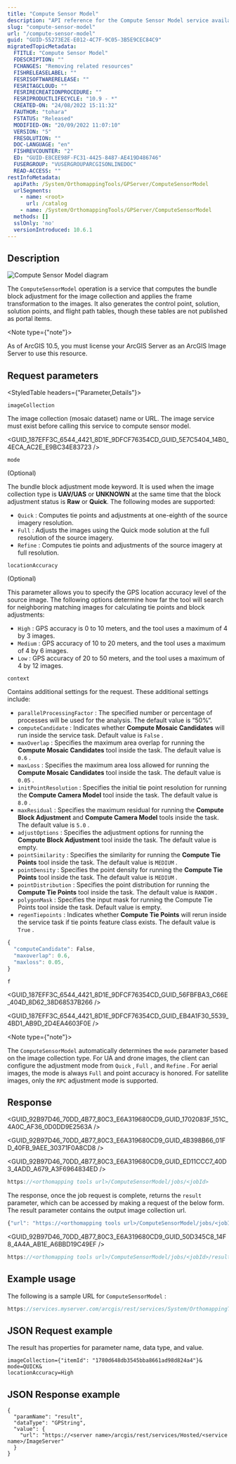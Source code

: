 ```yaml
---
title: "Compute Sensor Model"
description: "API reference for the Compute Sensor Model service available in ArcGIS Enterprise."
slug: "compute-sensor-model"
url: "/compute-sensor-model"
guid: "GUID-55273E2E-E012-4C7F-9C05-3B5E9CEC84C9"
migratedTopicMetadata:
  FTITLE: "Compute Sensor Model"
  FDESCRIPTION: ""
  FCHANGES: "Removing related resources"
  FISHRELEASELABEL: ""
  FESRISOFTWARERELEASE: ""
  FESRITAGCLOUD: ""
  FESRIRECREATIONPROCEDURE: ""
  FESRIPRODUCTLIFECYCLE: "10.9 - *"
  CREATED-ON: "24/08/2022 15:11:32"
  FAUTHOR: "tohara"
  FSTATUS: "Released"
  MODIFIED-ON: "20/09/2022 11:07:10"
  VERSION: "5"
  FRESOLUTION: ""
  DOC-LANGUAGE: "en"
  FISHREVCOUNTER: "2"
  ED: "GUID-E8CEE98F-FC31-4425-8487-AE419D486746"
  FUSERGROUP: "VUSERGROUPARCGISONLINEDOC"
  READ-ACCESS: ""
restInfoMetadata:
  apiPath: /System/OrthomappingTools/GPServer/ComputeSensorModel
  urlSegments:
    - name: <root>
      url: /catalog
    - name: /System/OrthomappingTools/GPServer/ComputeSensorModel
  methods: []
  sslOnly: 'no'
  versionIntroduced: 10.6.1
---
```



## Description

![Compute Sensor Model diagram](./images/GUID-8D6532D2-EC8B-460D-A435-C03D1DE74855-web.png)

The `ComputeSensorModel`  operation is a service that computes the bundle block adjustment for the image collection and applies the frame transformation to the images. It also generates the control point, solution, solution points, and flight path tables, though these tables are not published as portal items.

<Note type={"note"}>

As of ArcGIS 10.5, you must license your ArcGIS Server as an ArcGIS Image Server to use this resource.

</Note>

##  Request parameters

<StyledTable headers={"Parameter,Details"}>

<StyledTableRow>

<StyledTableCell cellStyle="markdown">

`imageCollection` 

</StyledTableCell>

<StyledTableCell cellStyle="markdown">

The image collection (mosaic dataset) name or URL. The image service must exist before calling this service to compute sensor model. 

<GUID_187EFF3C_6544_4421_8D1E_9DFCF76354CD_GUID_5E7C5404_14B0_4ECA_AC2E_E9BC34E83723 />

</StyledTableCell>

</StyledTableRow>

<StyledTableRow>

<StyledTableCell cellStyle="markdown">

`mode` 

(Optional)

</StyledTableCell>

<StyledTableCell cellStyle="markdown">

The bundle block adjustment mode keyword. It is used when the image collection type is **UAV/UAS** or **UNKNOWN** at the same time that the block adjustment status is **Raw** or **Quick**. The following modes are supported:

-   `Quick` : Computes tie points and adjustments at one-eighth of the source imagery resolution.
-   `Full` : Adjusts the images using the Quick mode solution at the full resolution of the source imagery.
-   `Refine` : Computes tie points and adjustments of the source imagery at full resolution.

</StyledTableCell>

</StyledTableRow>

<StyledTableRow>

<StyledTableCell cellStyle="markdown">

`locationAccuracy` 

(Optional)

</StyledTableCell>

<StyledTableCell cellStyle="markdown">

This parameter allows you to specify the GPS location accuracy level of the source image. The following options determine how far the tool will search for neighboring matching images for calculating tie points and block adjustments:

-   `High` : GPS accuracy is 0 to 10 meters, and the tool uses a maximum of 4 by 3 images.
-   `Medium` : GPS accuracy of 10 to 20 meters, and the tool uses a maximum of 4 by 6 images.
-   `Low` : GPS accuracy of 20 to 50 meters, and the tool uses a maximum of 4 by 12 images.

</StyledTableCell>

</StyledTableRow>

<StyledTableRow>

<StyledTableCell cellStyle="markdown">

`context` 

</StyledTableCell>

<StyledTableCell cellStyle="markdown">

Contains additional settings for the request. These additional settings include:

-   `parallelProcessingFactor` : The specified number or percentage of processes will be used for the analysis. The default value is “50%”.
-   `computeCandidate` : Indicates whether **Compute Mosaic Candidates** will run inside the service task. Default value is `False` .
-   `maxOverlap` : Specifies the maximum area overlap for running the **Compute Mosaic Candidates** tool inside the task. The default value is `0.6` .
-   `maxLoss` : Specifies the maximum area loss allowed for running the **Compute Mosaic Candidates** tool inside the task. The default value is `0.05` .
-   `initPointResolution` : Specifies the initial tie point resolution for running the **Compute Camera Model** tool inside the task. The default value is `8.0` .
-   `maxResidual` : Specifies the maximum residual for running the **Compute Block Adjustment** and **Compute Camera Model** tools inside the task. The default value is `5.0` .
-   `adjustOptions` : Specifies the adjustment options for running the **Compute Block Adjustment** tool inside the task. The default value is empty.
-   `pointSimilarity` : Specifies the similarity for running the **Compute Tie Points** tool inside the task. The default value is `MEDIUM` .
-   `pointDensity` : Specifies the point density for running the **Compute Tie Points** tool inside the task. The default value is `MEDIUM` .
-   `pointDistribution` : Specifies the point distribution for running the **Compute Tie Points** tool inside the task. The default value is `RANDOM` .
-   `polygonMask` : Specifies the input mask for running the Compute Tie Points tool inside the task. Default value is empty.
-   `regenTiepoints` : Indicates whether **Compute Tie Points** will rerun inside the service task if tie points feature class exists. The default value is `True` .

```javascript
{
  "computeCandidate": False,
  "maxoverlap": 0.6,
  "maxloss": 0.05,
}
```

 

</StyledTableCell>

</StyledTableRow>

<StyledTableRow>

<StyledTableCell cellStyle="markdown">

`f` 

</StyledTableCell>

<StyledTableCell cellStyle="markdown">

<GUID_187EFF3C_6544_4421_8D1E_9DFCF76354CD_GUID_56FBFBA3_C66E_404D_8D62_38D68537B266 />

<GUID_187EFF3C_6544_4421_8D1E_9DFCF76354CD_GUID_EB4A1F30_5539_4BD1_AB9D_2D4EA4603F0E />

</StyledTableCell>

</StyledTableRow>

</StyledTable>

<Note type={"note"}>

The `ComputeSensorModel`  automatically determines the `mode`  parameter based on the image collection type. For UA and drone images, the client can configure the adjustment mode from `Quick` , `Full` , and `Refine` . For aerial images, the mode is always `Full`  and point accuracy is honored. For satellite images, only the `RPC`  adjustment mode is supported.

</Note>

## Response

<GUID_92B97D46_70DD_4B77_80C3_E6A319680CD9_GUID_1702083F_151C_4A0C_AF36_0D0DD9E2563A />

<GUID_92B97D46_70DD_4B77_80C3_E6A319680CD9_GUID_4B398B66_01FD_40FB_9AEE_30371F0A8CD8 />

<GUID_92B97D46_70DD_4B77_80C3_E6A319680CD9_GUID_ED11CCC7_40D3_4ADD_A679_A3F6964834ED />

```javascript
https://<orthomapping tools url>/ComputeSensorModel/jobs/<jobId>
```

 

The response, once the job request is complete, returns the `result`  parameter, which can be accessed by making a request of the below form. The result parameter contains the output image collection url.

```javascript
{"url": "https://<orthomapping tools url>/ComputeSensorModel/jobs/<jobId>/results/result"}
```

 

<GUID_92B97D46_70DD_4B77_80C3_E6A319680CD9_GUID_50D345C8_14F8_4A4A_AB1E_A6BBD19C49EF />

```javascript
https://<orthomapping tools url>/ComputeSensorModel/jobs/<jobId>/results/result?token=<your token>&f=json
```

 

## Example usage

The following is a sample URL for `ComputeSensorModel` :

```javascript
https://services.myserver.com/arcgis/rest/services/System/OrthomappingTools/GPServer/ComputeSensorModel/submitJob
```

 

## JSON Request example

The result has properties for parameter name, data type, and value.

```other
imageCollection={"itemId": "1780d648db3545bba8661ad98d824a4"}&
mode=QUICK&
locationAccuracy=High
```

 

## JSON Response example

```other
{
  "paramName": "result",
  "dataType": "GPString",
  "value": {
    "url": "https://<server name>/arcgis/rest/services/Hosted/<service name>/ImageServer"
  }
}
```

 
